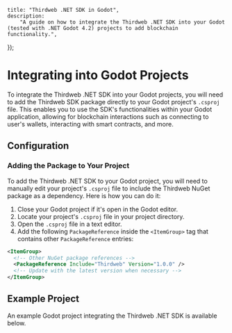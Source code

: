 
	title: "Thirdweb .NET SDK in Godot",
	description:
		"A guide on how to integrate the Thirdweb .NET SDK into your Godot (tested with .NET Godot 4.2) projects to add blockchain functionality.",
});

# Integrating into Godot Projects

To integrate the Thirdweb .NET SDK into your Godot projects, you will need to add the Thirdweb SDK package directly to your Godot project's `.csproj` file. This enables you to use the SDK's functionalities within your Godot application, allowing for blockchain interactions such as connecting to user's wallets, interacting with smart contracts, and more.

## Configuration

### Adding the Package to Your Project

To add the Thirdweb .NET SDK to your Godot project, you will need to manually edit your project's `.csproj` file to include the Thirdweb NuGet package as a dependency. Here is how you can do it:

1. Close your Godot project if it's open in the Godot editor.
2. Locate your project's `.csproj` file in your project directory.
3. Open the `.csproj` file in a text editor.
4. Add the following `PackageReference` inside the `<ItemGroup>` tag that contains other `PackageReference` entries:

```xml
<ItemGroup>
  <!-- Other NuGet package references -->
  <PackageReference Include="Thirdweb" Version="1.0.0" />
  <!-- Update with the latest version when necessary -->
</ItemGroup>
```

## Example Project

An example Godot project integrating the Thirdweb .NET SDK is available below.

<OpenSourceCard
	title="Godot Template"
	description="A Godot project template with the Thirdweb .NET SDK integrated."
	href="https://github.com/thirdweb-example/godot-starter"
	isLibrary={false}
/>
